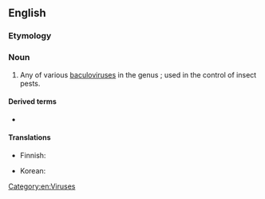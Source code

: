 {{also|Granulovirus}}
==English==
{{rfi|en}}
{{wikipedia}}
{{wikispecies}}

===Etymology===
{{rfe|lang=en}}

===Noun===
{{en-noun|es}}

# Any of various [[baculovirus]]es in the genus {{taxlink|Granulovirus|genus|noshow=1}}; used in the control of insect pests.

====Derived terms====
* {{l|en|granuloviral}}

====Translations====
{{trans-top|form of baculovirus}}
* Finnish: {{t|fi|granulovirus}}
{{trans-mid}}
* Korean: {{t|ko|과립병바이러스}}
{{trans-bottom}}

[[Category:en:Viruses]]